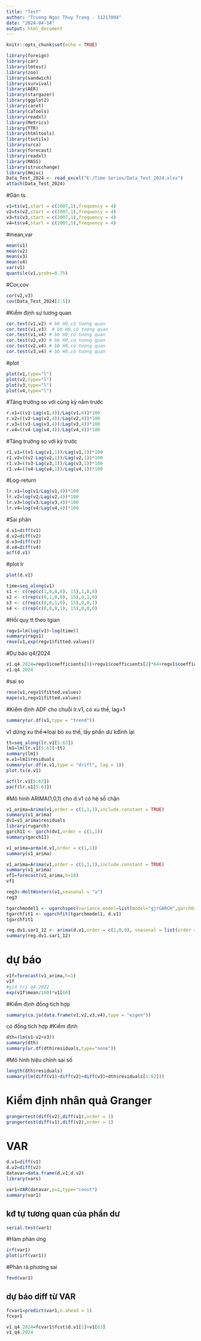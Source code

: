 ---
title: "Test"
author: "Truong Ngoc Thuy Trang - 11217004"
date: "2024-04-14"
output: html_document
---

```{r setup, include=FALSE}
knitr::opts_chunk$set(echo = TRUE)
```

```{r}
library(foreign)
library(car)
library(lmtest)
library(zoo)
library(sandwich)
library(survival)
library(AER)
library(stargazer)
library(ggplot2)
library(caret)
library(caTools)
library(readxl)
library(Metrics)
library(TTR)
library(htmltools)
library(tsutils)
library(urca)
library(forecast)
library(readxl)
library(MASS)
library(strucchange)
library(Hmisc)
Data_Test_2024 <- read_excel("E:/Time Series/Data_Test_2024.xlsx")
attach(Data_Test_2024)
```

#Gán ts
```{r}
v1=ts(v1,start = c(2007,1),frequency = 4)
v2=ts(v2,start = c(2007,1),frequency = 4)
v3=ts(v3,start = c(2007,1),frequency = 4)
v4=ts(v4,start = c(2007,1),frequency = 4)
```

#mean,var
```{r}
mean(v1)
mean(v2)
mean(v3)
mean(v4)
var(v1)
quantile(v1,probs=0.75)
```


#Cor,cov
```{r}
cor(v2,v3)
cov(Data_Test_2024[2:5])
```
#Kiểm định sự tương quan
```{r}
cor.test(v1,v2) # bb H0,có tương quan
cor.test(v1,v3)  # bb H0,có tương quan
cor.test(v1,v4) # bb H0,có tương quan
cor.test(v2,v3) # bb H0,có tương quan
cor.test(v2,v4) # bb H0,có tương quan
cor.test(v3,v4) # bb H0,có tương quan
```
#plot
```{r}
plot(v1,type="l")
plot(v2,type="l")
plot(v3,type="l")
plot(v4,type="l")
```
#Tăng trưởng so với cùng kỳ năm trước
```{r}
r.v1=((v1-Lag(v1,4))/Lag(v1,4))*100
r.v2=((v2-Lag(v2,4))/Lag(v2,4))*100
r.v3=((v3-Lag(v3,4))/Lag(v3,4))*100
r.v4=((v4-Lag(v4,4))/Lag(v4,4))*100
```

#Tăng trưởng so với kỳ trước
```{r}
r1.v1=((v1-Lag(v1,1))/Lag(v1,1))*100
r1.v2=((v2-Lag(v2,1))/Lag(v2,1))*100
r1.v3=((v3-Lag(v3,1))/Lag(v3,1))*100
r1.v4=((v4-Lag(v4,1))/Lag(v4,1))*100
```

#Log-return
```{r}
lr.v1=log(v1/Lag(v1,4))*100
lr.v2=log(v2/Lag(v2,4))*100
lr.v3=log(v3/Lag(v3,4))*100
lr.v4=log(v4/Lag(v4,4))*100
```

#Sai phân
```{r}
d.v1=diff(v1)
d.v2=diff(v2)
d.v3=diff(v3)
d.v4=diff(v4)
acf(d.v1)
```



#plot lr
```{r}
plot(d.v1)
```
```{r}
time=seq_along(v1)
s1 <- c(rep(c(1,0,0,0), 15),1,0,0)
s2 <- c(rep(c(0,1,0,0), 15),0,1,0)
s3 <- c(rep(c(0,0,1,0), 15),0,0,1)
s4 <- c(rep(c(0,0,0,1), 15),0,0,0)

```
#Hồi quy tt theo tgian
```{r}
regv1=lm(log(v1)~log(time))
summary(regv1)
rmse(v1,exp(regv1$fitted.values))
```
#Dự báo q4/2024
```{r}
v1.q4.2024=regv1$coefficients[1]+regv1$coefficients[2]*64+regv1$coefficients[5]
v1.q4.2024
```
#sai so
```{r}
rmse(v1,regv1$fitted.values)
mape(v1,regv1$fitted.values)
```
#Kiểm định ADF cho chuỗi lr.v1, có xu thế, lag=1
```{r}
summary(ur.df(v1,type = "trend"))
```
v1 dừng xu thế=>loại bỏ xu thế, lấy phần dư kđinh lại
```{r}
tt=seq_along(lr.v1[5:63])
lm1=lm(lr.v1[5:63]~tt)
summary(lm1)
e.v1=lm1$residuals
summary(ur.df(e.v1,type = "drift", lag = 1))
plot.ts(e.v1)
```





```{r}
acf(lr.v1[5:63])
pacf(lr.v1[5:63])
```
#Mô hình ARIMA(1,0,1) cho d.v1 có hệ số chặn
```{r}
v1_arima=Arima(v1,order = c(1,1,1),include.constant = TRUE)
summary(v1_arima)
dv1=v1_arima$residuals
library(rugarch)
garch11 <- garch(dv1,order = c(1,1))
summary(garch11)
```
```{r}
v1_arima=arma(d.v1,order = c(1,1))
summary(v1_arima)
```

```{r}
v1_arima=Arima(v1,order = c(1,1,1),include.constant = TRUE)
summary(v1_arima)
vf1=forecast(v1_arima,h=10)
vf1
```

```{r}
reg3<-HoltWinters(v1,seasonal = "a")
reg3
```

```{r}
tgarchmodel1 <- ugarchspec(variance.model=list(model="gjrGARCH",garchOrder=c(1,1)), mean.model=list(armaOrder=c(1,1)))
tgarchfit1 <- ugarchfit(tgarchmodel1, d.v1)
tgarchfit1
```
```{r}
reg.dv1.sar1_12 <- arima(d.v1,order = c(1,0,0), seasonal = list(order = c(1,0,0), period = 4))
summary(reg.dv1.sar1_12)                         
```


# dự báo
```{r}
v1f=forecast(v1_arima,h=1)
v1f
#giá trị q4.2022
exp(v1f$mean/100)*v1[60]
```
#Kiểm định đồng tích hợp

```{r}
summary(ca.jo(data.frame(v1,v2,v3,v4),type = "eigen"))
```
có đồng tích hợp
#Kiểm định
```{r}
dth=(lm(v1~v2+v3))
summary(dth)
summary(ur.df(dth$residuals,type="none"))
```
#Mô hình hiệu chỉnh sai số
```{r}
length(dth$residuals)
summary(lm(diff(v1)~diff(v2)+diff(v3)+dth$residuals[1:62]))
```
# Kiểm định nhân quả Granger
```{r}
grangertest(diff(v2),diff(v1),order = 1)
grangertest(diff(v1),diff(v2),order = 1)
```

# VAR
```{r}
d.v1=diff(v1)
d.v2=diff(v2)
datavar=data.frame(d.v1,d.v2)
library(vars)

var1=VAR(datavar,p=1,type="const")
summary(var1)
```
## kđ tự tương quan của phần dư
```{r}
serial.test(var1)
```
#Hàm phản ứng
```{r}
irf(var1)
plot(irf(var1))
```
#Phân rã phương sai
```{r}
fevd(var1)
```


## dự báo diff từ VAR
```{r}
fcvar1=predict(var1,n.ahead = 1)
fcvar1
```
```{r}
v1_q4.2024=fcvar1$fcst$d.v1[1]+v1[63]
v1_q4.2024
```






















